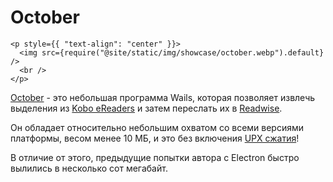 # October

```mdx-code-block
<p style={{ "text-align": "center" }}>
  <img src={require("@site/static/img/showcase/october.webp").default} />
  <br />
</p>
```

[October](https://october.utf9k.net) - это небольшая программа Wails, которая позволяет извлечь выделения из [Kobo eReaders](https://en.wikipedia.org/wiki/Kobo_eReader) и затем переслать их в [Readwise](https://readwise.io).

Он обладает относительно небольшим охватом со всеми версиями платформы, весом менее 10 МБ, и это без включения [UPX сжатия](https://upx.github.io/)!

В отличие от этого, предыдущие попытки автора с Electron быстро вылились в несколько сот мегабайт.
